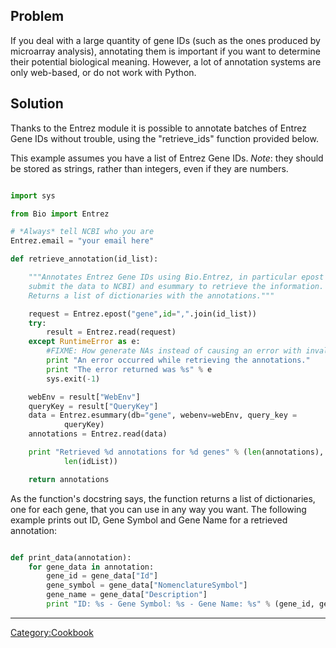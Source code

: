== Problem ==

If you deal with a large quantity of gene IDs (such as the ones produced by microarray analysis), annotating them is important if you want to determine their potential biological meaning. However, a lot of annotation systems are only web-based, or do not work with Python. 

== Solution ==

Thanks to the Entrez module it is possible to annotate batches of Entrez Gene IDs without trouble, using the "retrieve_ids" function provided below.

This example assumes you have a list of Entrez Gene IDs. ''Note'': they should be stored as strings, rather than integers, even if they are numbers.

<source lang=Python>

import sys

from Bio import Entrez

# *Always* tell NCBI who you are
Entrez.email = "your email here"

def retrieve_annotation(id_list):

    """Annotates Entrez Gene IDs using Bio.Entrez, in particular epost (to
    submit the data to NCBI) and esummary to retrieve the information. 
    Returns a list of dictionaries with the annotations."""

    request = Entrez.epost("gene",id=",".join(id_list))
    try:
        result = Entrez.read(request)
    except RuntimeError as e:
        #FIXME: How generate NAs instead of causing an error with invalid IDs?
        print "An error occurred while retrieving the annotations."
        print "The error returned was %s" % e
        sys.exit(-1)

    webEnv = result["WebEnv"]
    queryKey = result["QueryKey"]
    data = Entrez.esummary(db="gene", webenv=webEnv, query_key =
            queryKey)
    annotations = Entrez.read(data)

    print "Retrieved %d annotations for %d genes" % (len(annotations),
            len(idList))

    return annotations
</source>

As the function's docstring says, the function returns a list of dictionaries, one for each gene, that you can use in any way you want. The following example prints out ID, Gene Symbol and Gene Name for a retrieved annotation:

<source lang=Python>

def print_data(annotation):
    for gene_data in annotation:
        gene_id = gene_data["Id"]
        gene_symbol = gene_data["NomenclatureSymbol"]
        gene_name = gene_data["Description"]
        print "ID: %s - Gene Symbol: %s - Gene Name: %s" % (gene_id, gene_symbol, gene_name)
</source>


----
[[Category:Cookbook]]